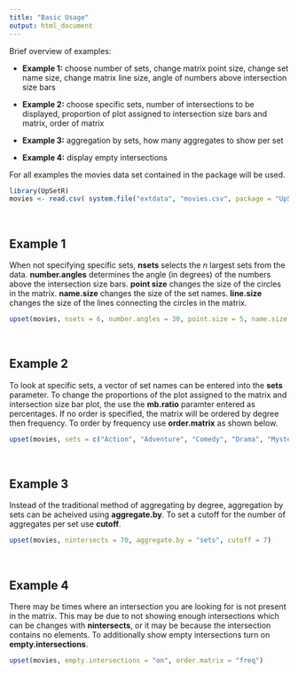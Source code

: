 ```yaml
---
title: "Basic Usage"
output: html_document
---
```


Brief overview of examples:

- **Example 1:** choose number of sets, change matrix point size, change set name size, change matrix line size, angle of numbers above intersection size bars

- **Example 2:** choose specific sets, number of intersections to be displayed, proportion of plot assigned to intersection size bars and matrix, order of matrix

- **Example 3:** aggregation by sets, how many aggregates to show per set

- **Example 4:** display empty intersections


For all examples the movies data set contained in the package will be used. 
```r
library(UpSetR)
movies <- read.csv( system.file("extdata", "movies.csv", package = "UpSetR"), header=T, sep=";" )
```

<br>

Example 1
-----------
When not specifying specific sets, **nsets** selects the *n* largest sets from the data. **number.angles** determines the angle (in degrees) of the numbers above the intersection size bars. **point size** changes the size of the circles in the matrix. **name.size** changes the size of the set names. **line.size** changes the size of the lines connecting the circles in the matrix. 
```r
upset(movies, nsets = 6, number.angles = 30, point.size = 5, name.size = 12, line.size = 2)
```

<br>

Example 2
------------
To look at specific sets, a vector of set names can be entered into the **sets** parameter. To change the proportions of the plot assigned to the matrix and intersection size bar plot, the use the **mb.ratio** paramter entered as percentages. If no order is specified, the matrix will be ordered by degree then frequency. To order by frequency use **order.matrix** as shown below.  
```r
upset(movies, sets = c("Action", "Adventure", "Comedy", "Drama", "Mystery", "Thriller", "Romance", "War", "Western"), mb.ratio = c(0.55,0.45), order.matrix = "freq")
```

<br>

Example 3
------------
Instead of the traditional method of aggregating by degree, aggregation by sets can be acheived using **aggregate.by**. To set a cutoff for the number of aggregates per set use **cutoff**. 
```r
upset(movies, nintersects = 70, aggregate.by = "sets", cutoff = 7)
```

<br>

Example 4
------------
There may be times where an intersection you are looking for is not present in the matrix. This may be due to not showing enough intersections which can be changes with **nintersects**, or it may be because the intersection contains no elements. To additionally show empty intersections turn on **empty.intersections**. 
```r
upset(movies, empty.intersections = "on", order.matrix = "freq")
```
